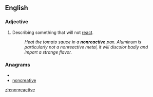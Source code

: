 ==English==

===Adjective===
{{en-adj}}

#Describing something that will not [[react]].
#:''Heat the tomato sauce in a '''nonreactive''' pan. Aluminum is particularly not a nonreactive metal, it will discolor badly and impart a strange flavor.''

===Anagrams===
* {{alphagram|aceeinnortv}}
* [[noncreative#English|noncreative]]

[[zh:nonreactive]]